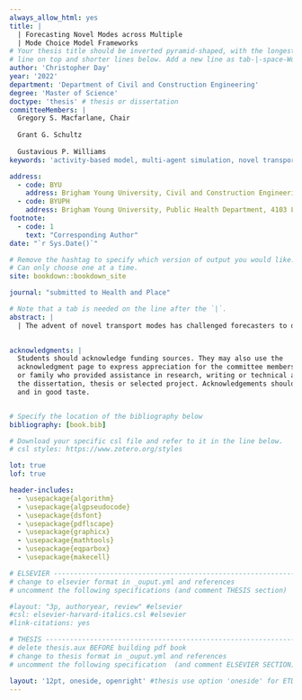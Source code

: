 ```yaml
---
always_allow_html: yes
title: |
  | Forecasting Novel Modes across Multiple 
  | Mode Choice Model Frameworks
# Your thesis title should be inverted pyramid-shaped, with the longest
# line on top and shorter lines below. Add a new line as tab-|-space-Words
author: 'Christopher Day'
year: '2022'
department: 'Department of Civil and Construction Engineering'
degree: 'Master of Science'
doctype: 'thesis' # thesis or dissertation
committeeMembers: |
  Gregory S. Macfarlane, Chair 
  
  Grant G. Schultz
  
  Gustavious P. Williams
keywords: 'activity-based model, multi-agent simulation, novel transport modes, ActivitySim, BEAM'

address: 
  - code: BYU
    address: Brigham Young University, Civil and Construction Engineering Department, 430 EB, Provo, Utah 84602
  - code: BYUPH
    address: Brigham Young University, Public Health Department, 4103 LSB, Provo, Utah 84602
footnote:
  - code: 1
    text: "Corresponding Author"
date: "`r Sys.Date()`"

# Remove the hashtag to specify which version of output you would like.
# Can only choose one at a time.
site: bookdown::bookdown_site

journal: "submitted to Health and Place"

# Note that a tab is needed on the line after the `|`.
abstract: |
  | The advent of novel transport modes has challenged forecasters to develop new methods of capturing behavior and estimating service capabilities. Bike share, e-scooter, ride hail, and autonomous vehicles have been forecasted with activity-based models, multi-agent simulations, spatial analysis, survey data and statistical methods, and even machine learning approaches. Methodologies to model new transport technologies are dissimilar and difficult to access. In this paper, we examine novel mode forecasts generated by different activity-based model and multi-agent simulation mode choice combinations. Using ActivitySim as the activity-based model and BEAM as the multi-agent simulation, we establish 10 different mode choice combinations to analyze ride hail capabilities for a Salt Lake City, Utah case study region. By analyzing ride hail ridership, utilization, and wait times we determine two effective approaches to modeling novel modes using a linked activity-based model and multi-agent simulation. We also determine that linking an activity-based model and a multi-agent simulation is a valid methodology to forecasting novel modes, especially if novel mode choice is kept to only one of those modeling tools. Lastly, we conclude that using the combination of path, person, and location type variables to calculate the mode choice utility is more effective than only using path type variables. Overall, the results of our research give direction to those struggling to forecast new transport technologies with the current disarray of modeling approaches.

  
acknowledgments: |
  Students should acknowledge funding sources. They may also use the
  acknowledgment page to express appreciation for the committee members, friends
  or family who provided assistance in research, writing or technical aspects of
  the dissertation, thesis or selected project. Acknowledgements should be simple
  and in good taste.


# Specify the location of the bibliography below
bibliography: [book.bib] 

# Download your specific csl file and refer to it in the line below.
# csl styles: https://www.zotero.org/styles

lot: true
lof: true

header-includes:
  - \usepackage{algorithm}
  - \usepackage{algpseudocode}
  - \usepackage{dsfont}
  - \usepackage{pdflscape}
  - \usepackage{graphicx}
  - \usepackage{mathtools}
  - \usepackage{eqparbox}
  - \usepackage{makecell}

# ELSEVIER ----------------------------------------------------------------#
# change to elsevier format in _ouput.yml and references
# uncomment the following specifications (and comment THESIS section)

#layout: "3p, authoryear, review" #elsevier
#csl: elsevier-harvard-italics.csl #elsevier
#link-citations: yes

# THESIS ------------------------------------------------------------------#
# delete thesis.aux BEFORE building pdf book
# change to thesis format in _ouput.yml and references
# uncomment the following specification  (and comment ELSEVIER SECTION)

layout: '12pt, oneside, openright' #thesis use option 'oneside' for ETD, 'twoside' for printing
---
```


